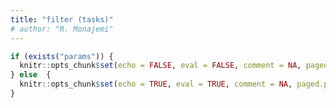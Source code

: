```yaml
---
title: "filter (tasks)"
# author: "R. Monajemi"
---
```


```r
if (exists("params")) {
  knitr::opts_chunk$set(echo = FALSE, eval = FALSE, comment = NA, paged.print=FALSE)
} else  {
  knitr::opts_chunk$set(echo = TRUE, eval = TRUE, comment = NA, paged.print=FALSE)
}
```
